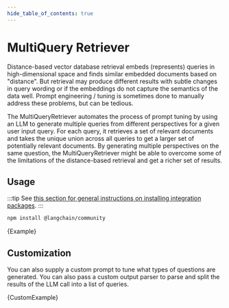 ```yaml
---
hide_table_of_contents: true
---
```


# MultiQuery Retriever

Distance-based vector database retrieval embeds (represents) queries in high-dimensional space and finds similar embedded documents based on "distance".
But retrieval may produce different results with subtle changes in query wording or if the embeddings do not capture the semantics of the data well.
Prompt engineering / tuning is sometimes done to manually address these problems, but can be tedious.

The MultiQueryRetriever automates the process of prompt tuning by using an LLM to generate multiple queries from different perspectives for a given user input query.
For each query, it retrieves a set of relevant documents and takes the unique union across all queries to get a larger set of potentially relevant documents.
By generating multiple perspectives on the same question, the MultiQueryRetriever might be able to overcome some of the limitations of the distance-based retrieval and get a richer set of results.

## Usage

:::tip
See [this section for general instructions on installing integration packages](/docs/get_started/installation#installing-integration-packages).
:::

```bash npm2yarn
npm install @langchain/community
```


<CodeBlock language="typescript">{Example}</CodeBlock>

## Customization

You can also supply a custom prompt to tune what types of questions are generated.
You can also pass a custom output parser to parse and split the results of the LLM call into a list of queries.


<CodeBlock language="typescript">{CustomExample}</CodeBlock>
